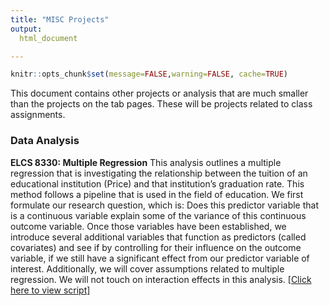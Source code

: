 ```yaml
---
title: "MISC Projects"
output:
  html_document

---
```


```r
knitr::opts_chunk$set(message=FALSE,warning=FALSE, cache=TRUE)
```


This document contains other projects or analysis that are much smaller than the projects on the tab pages. These will be projects related to class assignments. 


### Data Analysis

**ELCS 8330: Multiple Regression** This analysis outlines a multiple regression that is investigating the relationship between the tuition of an educational institution (Price) and that institution's graduation rate. This method follows a pipeline that is used in the field of education. We first formulate our research question, which is: Does this predictor variable that is a continuous variable explain some of the variance of this continuous outcome variable. Once those variables have been established, we introduce several additional variables that function as predictors (called covariates) and see if by controlling for their influence on the outcome variable, if we still have a significant effect from our predictor variable of interest. Additionally, we will cover assumptions related to multiple regression. We will not touch on interaction effects in this analysis. [[Click here to view script]](https://leoledesma237.github.io/LeoWebsite/MISC.Scripts/Analyzing.Price.Graduation.html)
